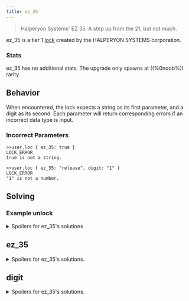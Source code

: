 ```yaml
---
title: ez_35
---
```


> Halperyon Systems' EZ 35. A step up from the 21, but not much.

ez_35 is a tier 1 [lock](/upgrades/locks) created by the HALPERYON SYSTEMS corporation.

### Stats

ez_35 has no additional stats. The upgrade only spawns at ((%0noob%)) rarity.

## Behavior

When encountered, the lock expects a string as its first parameter, and a digit as its second. Each parameter will return corresponding errors if an incorrect data type is input.

### Incorrect Parameters

```
>>user.loc { ez_35: true }
LOCK_ERROR
true is not a string.

>>user.loc { ez_35: "release", digit: "1" }
LOCK_ERROR
"1" is not a number.
```

## Solving

### Example unlock

<details>
<summary>Spoilers for ez_35's solutions</summary>
```
>>user.loc { ez_35: "open", digit: 0 }
WARNING: BINMAT security shell inactive. Intelligent defense system offline.
LOCK_UNLOCKED
System <user> breached.
Connection terminated.
```
</details>

## ez_35

<details>
  <summary>Spoilers for ez_35's solutions.</summary>
  The first parameter's possible strings are, "open", "unlock", and "release".

```
>>user.loc { }
LOCK_ERROR
Denied access by HALPERYON SYSTEMS EZ_35 lock.
```

When given the correct string, the lock will return an error giving instructions for the second parameter.

```
>>user.loc { ez_35: "release" }
LOCK_ERROR
Required unlock parameter digit is missing.

```

</details>

## digit

<details>
  <summary>Spoilers for ez_35's solutions.</summary>
  The second parameter is a single digit, input as a number, ranging from 0 to 9.

```
user.loc { ez_35: "release", digit: 1 }
```

</details>
